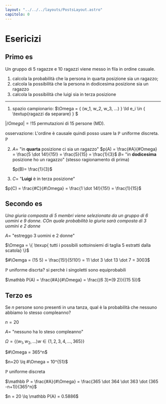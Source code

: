 ```yaml
---
layout: "../../../layouts/PostsLayout.astro"
capitolo: 0
---
```


# Esericizi

## Primo es

Un gruppo di 5 ragazze e 10 ragazzi viene messo in fila in ordine casuale.

1. calcola la probabilità che la persona in quarta posizione sia un ragazzo;
2. calcola la possibilità che la persona in dodicesima posizione sia un ragazzo
3. calcola la possibilità che luigi sia in terza posizione

---

1. spazio campionario: $\Omega = \{ (w_1, w_2, w_3, ...) \} \ld e_i \in \{ \textup{ragazzi da separare} \} $

$|/Omega| = !15$ permutazioni di 15 persone (MD).

osservazione: L'ordine è causale quindi posso usare la $\mathbb P$ uniforme discreta. $\mathbb  P$

2.  $A =$ "in **quarta** posizione ci sia un ragazzo"
    $p(A) = \frac{#A}{#Omega} = \frac{5 \dot 14!}{15!} = \frac{5}{15} = \frac{1}{3}$
    $B =$ "in **dodicesima** posizione ho un ragazzo" (stesso ragionamento di prima)

    $p(B)= \frac{1}{3}$

3.  $C =$ "**Luigi** è in terza posizione"

$p(C) = \frac{#C}{#\Omega} = \frac{1 \dot 14!}{15!} = \frac{1}{15}$

## Secondo es

_Una giuria compasta di 5 membri viene selezionata da un gruppo di 6 uomini e 9 donne. COn quale probabilità la giuria sarà composta di 3 uomini e 2 donne_

$A =$ "estreggo 3 uomini e 2 donne"

$\Omega = \{ \texup{ tutti i possibili sottoinsiemi di taglia 5 estratti dalla scatola} \}$

$#\Oemga = (15 5) = \frac{15!}{5!10!} = 11 \dot 3 \dot 13 \dot 7 = 3003$

$\mathbb P$ uniforme discrta? si perchè i singoletti sono equiprobabili

$\mathbb P(A) = \frac{#A}{#\Omega} = \frac{(6 3)*(9 2)}{(15 5)}$

## Terzo es

Se $n$ persone sono presenti in una tanza, qual è la probabilità che nessuno abbiamo lo stesso compleanno?

$n = 20$

$A =$ "nessuno ha lo steso compleanno"

$\Omega = \{ (w_1, w_2, ...)  w \in \{ 1,2,3,4,...,365 \} \}$

$#\Omega = 365^n$

$n=20 \lq #\Omega = 10^{51}$

$\mathbb P$ uniforme discreta

$\mathbb P = \frac{#A}{#\Omega} = \frac{365 \dot 364 \dot 363 \dot (365 -n+1)}{365^n}$

$n = 20 \lq \mathbb P(A) = 0.5886$
